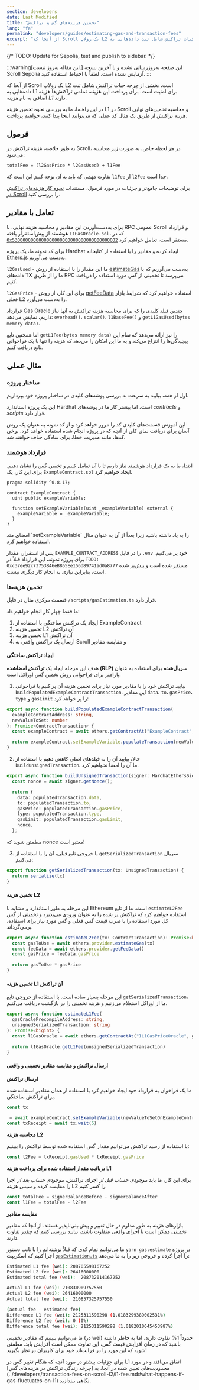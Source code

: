 ```yaml
---
section: developers
date: Last Modified
title: "تخمین هزینه‌های گس و تراکنش"
lang: "fa"
permalink: "developers/guides/estimating-gas-and-transaction-fees"
excerpt: "از آنجا که Scroll یک رولاپ L2 است، بخشی از چرخه حیات تراکنش شامل ثبت داده‌هایی به L1 برای امنیت است. برای پرداخت این هزینه، تمامی تراکنش‌ها هزینه اضافی به نام _هزینه L1_ دارند."
---
```



{/* TODO: Update for Sepolia, test and publish to sidebar. */}

:::warning[این مقاله به‌روز نیست.]
این صفحه به‌روزرسانی نشده و با آخرین نسخه Scroll Sepolia آزمایش نشده است. لطفاً با احتیاط استفاده کنید.
:::

از آنجا که Scroll یک رولاپ L2 است، بخشی از چرخه حیات تراکنش شامل ثبت داده‌هایی به L1 برای امنیت است. برای پرداخت این هزینه، تمامی تراکنش‌ها هزینه اضافی به نام _هزینه L1_ دارند.

در این راهنما، ما به بررسی نحوه تخمین هزینه L1 در Scroll و محاسبه تخمین‌های نهایی هزینه تراکنش از طریق یک مثال کد عملی که می‌توانید [اینجا](https://github.com/scroll-tech/scroll-guides/tree/main/gas-estimation-demo) پیدا کنید، خواهیم پرداخت.

## فرمول

به طور خلاصه، هزینه تراکنش در Scroll، در هر لحظه خاص، به صورت زیر محاسبه می‌شود:

```
totalFee = (l2GasPrice * l2GasUsed) + l1Fee
```

تفاوت مهمی که باید به آن توجه کنیم این است که `l1Fee` از `l2Fee` جدا است.

برای توضیحات جامع‌تر و جزئیات در مورد فرمول، مستندات [نحوه کار هزینه‌های تراکنش در Scroll](../developers/transaction-fees-on-scroll-l2/) را بررسی کنید.

## تعامل با مقادیر

برای به‌دست‌آوردن این مقادیر و محاسبه هزینه نهایی، با RPC عمومی Scroll و قرارداد هوشمند از پیش‌استقرار یافته `L1GasOracle.sol`، که در [`0x5300000000000000000000000000000000000002`](https://scrollscan.com/address/0x5300000000000000000000000000000000000002) مستقر است، تعامل خواهیم کرد.

برای کد نمونه ما، یک پروژه Hardhat ایجاد کرده و مقادیر را با استفاده از کتابخانه [Ethers.js](https://docs.ethers.org/v6/) به‌دست می‌آوریم.

`l2GasUsed` - ما این مقدار را با استفاده از روش [estimateGas](https://docs.ethers.org/v6/api/providers/#Provider-estimateGas) به‌دست می‌آوریم که با داده‌های TX ما را از طریق RPC می‌پرسد تا تخمینی از گس مورد استفاده را دریافت کنیم.

`l2GasPrice` - برای این کار، از روش [getFeeData](https://docs.ethers.org/v6/api/providers/#Provider-getFeeData) استفاده خواهیم کرد که شرایط بازار فعلی L2 را به‌دست می‌آورد.

قرارداد Gas Oracle چندین فیلد کلیدی را که برای محاسبه هزینه تراکنش به آنها نیاز داریم، نمایش می‌دهد: `overhead()`، `scalar()`، `l1BaseFee()` و `getL1GasUsed(bytes memory data)`.

اما همچنین تابع `getL1Fee(bytes memory data)` را نیز ارائه می‌دهد که تمام این پیچیدگی‌ها را انتزاع می‌کند و به ما این امکان را می‌دهد که هزینه را تنها با یک فراخوانی تابع دریافت کنیم.

## مثال عملی

### ساختار پروژه

اول از همه، بیایید به سرعت به بررسی پوشه‌های کلیدی در ساختار پروژه خود بپردازیم.

این یک پروژه استاندارد Hardhat است، اما بیشتر کار ما در پوشه‌های *contracts* و _scripts_ قرار دارد.

<ClickToZoom src={txFeesProjectStructure} />

<Aside type="tip" title="">
  این آموزش قسمت‌های کلیدی کد را مرور خواهد کرد و از کد نمونه به عنوان یک روش آسان برای دریافت نمای کلی از
  آنچه که در پروژه انجام شده استفاده خواهد کرد. برخی کدها، مانند مدیریت خطا، برای سادگی حذف خواهند شد.
</Aside>

### قرارداد هوشمند

ابتدا، ما به یک قرارداد هوشمند نیاز داریم تا با آن تعامل کنیم و تخمین گس را نشان دهیم. برای این کار، یک `ExampleContract.sol` ایجاد خواهیم کرد.

```solidity
pragma solidity ^0.8.17;

contract ExampleContract {
  uint public exampleVariable;

  function setExampleVariable(uint _exampleVariable) external {
    exampleVariable = _exampleVariable;
  }
}
```

<Aside type="tip" title="">
  امضای متد `setExampleVariable` را به یاد داشته باشید زیرا بعداً از آن به عنوان مثال استفاده خواهیم کرد.
</Aside>

پس از استقرار، مقدار `EXAMPLE_CONTRACT_ADDRESS` را در فایل `.env` خود پر می‌کنیم. برای پروژه نمونه، این قرارداد قبلاً در `TODO: 0xc37ee92c73753B46eB865Ee156d89741ad0a8777` مستقر شده است و پیش‌پر شده است، بنابراین نیازی به انجام کار دیگری نیست.

### تخمین هزینه‌ها

قسمت مرکزی مثال در فایل `/scripts/gasEstimation.ts` قرار دارد.

ما فقط چهار کار انجام خواهیم داد:

1. ایجاد یک تراکنش ساختگی با استفاده از ExampleContract
2. تخمین هزینه L2 آن تراکنش
3. تخمین هزینه L1 آن تراکنش
4. ارسال یک تراکنش واقعی به Scroll و مقایسه مقادیر

#### ایجاد تراکنش ساختگی

هدف این مرحله ایجاد یک **تراکنش امضاشده (RLP) سریال‌شده** برای استفاده به عنوان پارامتر برای فراخوانی روش تخمین گس اوراکل است.

1. بیایید تراکنش خود را با مقادیر مورد نیاز برای تخمین هزینه آن پر کنیم با فراخوانی `buildPopulatedExampleContractTransaction`. این مقادیر `data`، `to`، `gasPrice`، `type` و `gasLimit` را پر خواهد کرد:

```typescript
export async function buildPopulatedExampleContractTransaction(
  exampleContractAddress: string,
  newValueToSet: number
): Promise<ContractTransaction> {
  const exampleContract = await ethers.getContractAt("ExampleContract", exampleContractAddress)

  return exampleContract.setExampleVariable.populateTransaction(newValueToSet)
}
```

2. حالا، بیایید آن را به فیلدهای اصلی کاهش دهیم با استفاده از `buildUnsignedTransaction`. ما آن را امضا نخواهیم کرد.

```typescript
export async function buildUnsignedTransaction(signer: HardhatEthersSigner, populatedTransaction: ContractTransaction): Promise<UnsignedTransaction> {
  const nonce = await signer.getNonce();

  return {
    data: populatedTransaction.data,
    to: populatedTransaction.to,
    gasPrice: populatedTransaction.gasPrice,
    type: populatedTransaction.type,
    gasLimit: populatedTransaction.gasLimit,
    nonce,
  };
```

<Aside type="tip" title="">
  مطمئن شوید که nonce معتبر است!
</Aside>

3. با خروجی تابع قبلی، آن را با استفاده از `getSerializedTransaction` سریال می‌کنیم:

```typescript
export function getSerializedTransaction(tx: UnsignedTransaction) {
  return serialize(tx)
}
```

#### تخمین هزینه L2

این مرحله به طور استاندارد و مشابه با Ethereum است. ما از تابع `estimateL2Fee` استفاده خواهیم کرد که تراکنش پر شده را به عنوان ورودی می‌پذیرد و تخمینی از گس کل مورد استفاده را با ضرب قیمت گس فعلی و گس مورد نیاز برای استفاده، برمی‌گرداند.

```typescript
export async function estimateL2Fee(tx: ContractTransaction): Promise<bigint> {
  const gasToUse = await ethers.provider.estimateGas(tx)
  const feeData = await ethers.provider.getFeeData()
  const gasPrice = feeData.gasPrice

  return gasToUse * gasPrice
}
```

#### تخمین هزینه L1 آن تراکنش

این مرحله بسیار ساده است. با استفاده از خروجی تابع `getSerializedTransaction`، ما از اوراکل استعلام می‌زنیم و هزینه تخمینی را در بازگشت دریافت می‌کنیم.

```typescript
export async function estimateL1Fee(
  gasOraclePrecompileAddress: string,
  unsignedSerializedTransaction: string
): Promise<bigint> {
  const l1GasOracle = await ethers.getContractAt("IL1GasPriceOracle", gasOraclePrecompileAddress)

  return l1GasOracle.getL1Fee(unsignedSerializedTransaction)
}
```

#### ارسال تراکنش و مقایسه مقادیر تخمینی و واقعی

**ارسال تراکنش**

ما یک فراخوان به قرارداد خود ایجاد خواهیم کرد با استفاده از همان مقادیر استفاده شده برای تراکنش ساختگی.

```typescript
const tx

 = await exampleContract.setExampleVariable(newValueToSetOnExampleContract)
const txReceipt = await tx.wait(5)
```

**محاسبه هزینه L2**

با استفاده از رسید تراکنش می‌توانیم مقدار گس استفاده شده توسط تراکنش را ببینیم:

```typescript
const l2Fee = txReceipt.gasUsed * txReceipt.gasPrice
```

**دریافت مقدار استفاده شده برای پرداخت هزینه L1**

برای این کار، ما باید _موجودی حساب قبل از_ اجرای تراکنش، _موجودی حساب بعد از_ اجرا را مقایسه کرده و سپس هزینه L2 را کسر کنیم.

```typescript
const totalFee = signerBalanceBefore - signerBalanceAfter
const l1Fee = totalFee - l2Fee
```

**مقایسه مقادیر**

بازارهای هزینه به طور مداوم در حال تغییر و پیش‌بینی‌ناپذیر هستند. از آنجا که مقادیر تخمینی ممکن است با اجرای واقعی متفاوت باشند، بیایید بررسی کنیم که چقدر تفاوت دارند.

ما می‌توانیم تمام کدی که قبلاً نوشته‌ایم را با تایپ دستور `yarn gas:estimate` در [پروژه](https://github.com/scroll-tech/scroll-guides/tree/main/gas-estimation-demo) اجرا کنیم که اسکریپت [`gasEstimation.ts`](https://github.com/scroll-tech/scroll-guides/blob/main/gas-estimation-demo/scripts/gasEstimation.ts) را اجرا کرده و خروجی زیر را به ما می‌دهد:

```bash
Estimated L1 fee (wei): 208705598167252
Estimated L2 fee (wei): 26416000000
Estimated total fee (wei):  208732014167252

Actual L1 fee (wei): 210830909757550
Actual L2 fee (wei): 26416000000
Actual total fee (wei):  210857325757550

(actual fee - estimated fee)
Difference L1 fee (wei): 2125311590298 (1.0183299389002531%)
Difference L2 fee (wei): 0 (0%)
Difference total fee (wei): 2125311590298 (1.0182010645453987%)
```

ما می‌توانیم ببینیم که مقادیر تخمینی (در wei) حدوداً 1% تفاوت دارند، اما به خاطر داشته باشید که در زمان افزایش قیمت گس، این تفاوت ممکن است افزایش یابد. مطمئن شوید که این مورد را در فرانت‌اند خود برای کاربران در نظر بگیرید!

<Aside type="tip" title="">
  برای جزئیات بیشتر در مورد آنچه که هنگام تغییر گس در L1 اتفاق می‌افتد و در مورد محدودیت‌های تعیین شده در آنجا، به [چرخه‌ زندگی تراکنش در هزینه‌های گس](../developers/transaction-fees-on-scroll-l2/l1-fee.md#what-happens-if-gas-fluctuates-on-l1) نگاهی بیندازید.
</Aside>

